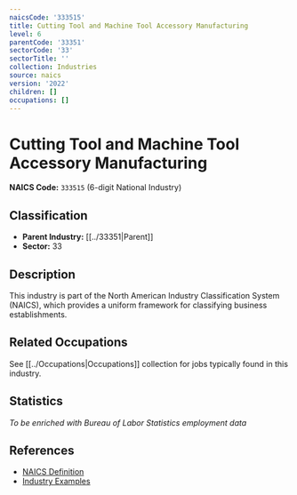 ```yaml
---
naicsCode: '333515'
title: Cutting Tool and Machine Tool Accessory Manufacturing
level: 6
parentCode: '33351'
sectorCode: '33'
sectorTitle: ''
collection: Industries
source: naics
version: '2022'
children: []
occupations: []
---
```

# Cutting Tool and Machine Tool Accessory Manufacturing

**NAICS Code:** `333515` (6-digit National Industry)

## Classification

- **Parent Industry:** [[../33351|Parent]]
- **Sector:** 33

## Description

This industry is part of the North American Industry Classification System (NAICS), which provides a uniform framework for classifying business establishments.

## Related Occupations

See [[../Occupations|Occupations]] collection for jobs typically found in this industry.

## Statistics

*To be enriched with Bureau of Labor Statistics employment data*

## References

- [NAICS Definition](https://www.census.gov/naics/)
- [Industry Examples](https://www.census.gov/naics/2022NAICS/)
